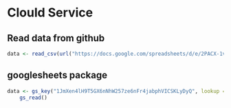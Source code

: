 # Clould Service



Read data from github
------------------------------

```r
data <- read_csv(url("https://docs.google.com/spreadsheets/d/e/2PACX-1vSUQc1wnAkv7U5WYWmBwiyOz3S-LswsA36W5S_cby47Plb9GWz72fnP59Al4cBoQgvM4mU7jUflgUUU/pub?output=csv"))
```


googlesheets package
-----------------------------

```r
data <- gs_key("1JmXen4lH9T5GX6nNhW257ze6nFr4jabphVICSKLyDyQ", lookup = FALSE) %>% 
    gs_read()
```

